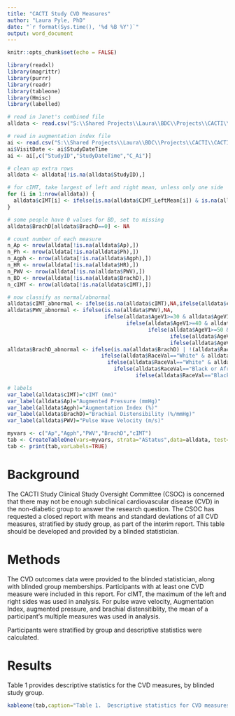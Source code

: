 ```yaml
---
title: "CACTI Study CVD Measures"
author: "Laura Pyle, PhD"
date: "`r format(Sys.time(), '%d %B %Y')`"
output: word_document
---
```


```r
knitr::opts_chunk$set(echo = FALSE)

library(readxl)
library(magrittr)
library(purrr)
library(readr)
library(tableone)
library(Hmisc)
library(labelled)

# read in Janet's combined file
alldata <- read.csv("S:\\Shared Projects\\Laura\\BDC\\Projects\\CACTI\\CACTI oral microbiome\\Blinded CSOC report #2\\Data\\QOMBE_Blinded32320.csv")

# read in augmentation index file
ai <- read.csv("S:\\Shared Projects\\Laura\\BDC\\Projects\\CACTI\\CACTI oral microbiome\\Blinded CSOC report #2\\Data\\PWA_Query.csv")
ai$VisitDate <- ai$StudyDateTime
ai <- ai[,c("StudyID","StudyDateTime","C_Ai")]

# clean up extra rows
alldata <- alldata[!is.na(alldata$StudyID),] 

# for cIMT, take largest of left and right mean, unless only one side
for (i in 1:nrow(alldata)) {
  alldata$cIMT[i] <- ifelse(is.na(alldata$CIMT_LeftMean[i]) & is.na(alldata$CIMT_RightMean[i]),NA,max(alldata$CIMT_LeftMean[i],alldata$CIMT_RightMean[i],na.rm = TRUE))
}

# some people have 0 values for BD, set to missing
alldata$BrachD[alldata$BrachD==0] <- NA

# count number of each measure
n_Ap <- nrow(alldata[!is.na(alldata$Ap),])
n_Ph <- nrow(alldata[!is.na(alldata$Ph),])
n_Agph <- nrow(alldata[!is.na(alldata$Agph),])
n_HR <- nrow(alldata[!is.na(alldata$HR),])
n_PWV <- nrow(alldata[!is.na(alldata$PWV),])
n_BD <- nrow(alldata[!is.na(alldata$BrachD),])
n_cIMT <- nrow(alldata[!is.na(alldata$cIMT),])

# now classify as normal/abnormal
alldata$cIMT_abnormal <- ifelse(is.na(alldata$cIMT),NA,ifelse(alldata$cIMT>1,1,0))
alldata$PWV_abnormal <- ifelse(is.na(alldata$PWV),NA,
                               ifelse(alldata$AgeV1>=30 & alldata$AgeV1<40 & alldata$PWV>6.47,1,
                                      ifelse(alldata$AgeV1>=40 & alldata$AgeV1<50 & alldata$PWV>7.03,1,
                                             ifelse(alldata$AgeV1>=50 & alldata$AgeV1<60 & alldata$PWV>8.33,1,
                                                    ifelse(alldata$AgeV1>=60 & alldata$AgeV1<70 & alldata$PWV>8.68,1,
                                                    ifelse(alldata$AgeV1>=70 & alldata$AgeV1<80 & alldata$PWV>9.76,1,0))))))
alldata$BrachD_abnormal <- ifelse(is.na(alldata$BrachD) | !(alldata$RaceVal %in% c("White","Black or African American")),NA,
                              ifelse(alldata$RaceVal=="White" & alldata$Gender=="M" & alldata$BrachD <6.38,1,
                                ifelse(alldata$RaceVal=="White" & alldata$Gender=="F" & alldata$BrachD <6.7,1,
                                  ifelse(alldata$RaceVal=="Black or African American" & alldata$Gender=="M" & alldata$BrachD <6,1,
                                         ifelse(alldata$RaceVal=="Black or African American" & alldata$Gender=="F" & alldata$BrachD<6.25,1,0)))))

# labels
var_label(alldata$cIMT)="cIMT (mm)"
var_label(alldata$Ap)="Augmented Pressure (mmHg)"
var_label(alldata$Agph)="Augmentation Index (%)"
var_label(alldata$BrachD)="Brachial Distensibility (%/mmHg)"
var_label(alldata$PWV)="Pulse Wave Velocity (m/s)"

myvars <- c("Ap","Agph","PWV","BrachD","cIMT")
tab <- CreateTableOne(vars=myvars, strata="AStatus",data=alldata, test=FALSE)
tab <- print(tab,varLabels=TRUE)

```

# Background

The CACTI Study Clinical Study Oversight Committee (CSOC) is concerned that there may not be enough subclinical cardiovascular disease (CVD) in the non-diabetic group to answer the research question.  The CSOC has requested a closed report with means and standard deviations of all CVD measures, stratified by study group, as part of the interim report.  This table should be developed and provided by a blinded statistician.

# Methods

The CVD outcomes data were provided to the blinded statistician, along with blinded group memberships.  Participants with at least one CVD measure were included in this report.  For cIMT, the maximum of the left and right sides was used in analysis.  For pulse wave velocity, Augmentation Index, augmented pressure, and brachial distensitiblity, the mean of a participant's multiple measures was used in analysis.

Participants were stratified by group and descriptive statistics were calculated.

# Results

Table 1 provides descriptive statistics for the CVD measures, by blinded study group.

```r
kableone(tab,caption="Table 1.  Descriptive statistics for CVD measures, by blinded study group.")
```
